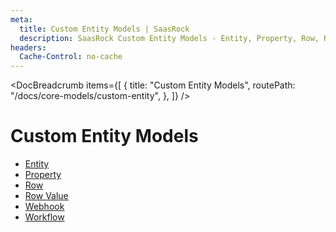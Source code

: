 ```yaml
---
meta:
  title: Custom Entity Models | SaasRock
  description: SaasRock Custom Entity Models - Entity, Property, Row, Row Value, Webhook, and Workflow out-of-the-box entity models.
headers:
  Cache-Control: no-cache
---
```



<DocBreadcrumb
  items={[
    {
      title: "Custom Entity Models",
      routePath: "/docs/core-models/custom-entity",
    },
  ]}
/>

# Custom Entity Models

- [Entity](/docs/core-models/custom-entity/entity)
- [Property](/docs/core-models/custom-entity/property)
- [Row](/docs/core-models/custom-entity/row)
- [Row Value](/docs/core-models/custom-entity/row-value)
- [Webhook](/docs/core-models/custom-entity/webhook)
- [Workflow](/docs/core-models/custom-entity/workflow)
